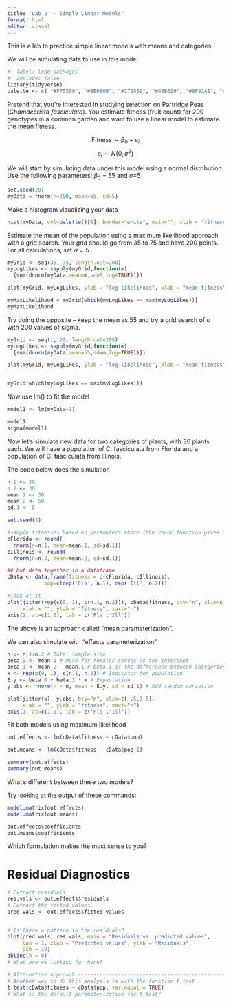 ```yaml
---
title: "Lab 2 -- Simple Linear Models"
format: html
editor: visual
---
```


This is a lab to practice simple linear models with means and categories.

We will be simulating data to use in this model.


```r
#| label: load-packages
#| include: false
library(tidyverse)
palette <- c( "#FF5300", "#9ED80B", "#172869", "#43B629", "#8F92A1", "#1BB6AF")
```


Pretend that you're interested in studying selection on Partridge Peas (*Chamaecrista fasciculata*). You estimate fitness (fruit count) for 200 genotypes in a common garden and want to use a linear model to estimate the mean fitness.
 
$$ \text{Fitness} \sim \beta_0 + e_i$$
$$e_i \sim N(0, \sigma^2)$$
 
 
We will start by simulating data under this model using a normal distribution. Use the following parameters:
$\beta_0$ = 55 and $\sigma$=5

```r
set.seed(20)
myData = rnorm(n=200, mean=55, sd=5)

```
 
Make a histogram visualizing your data

```r
hist(myData, col=palette()[6], border="white", main="", xlab = "fitness")
```
 
 
Estimate the mean of the population using a maximum likelihood approach with a grid search. Your grid should go from 35 to 75 and have 200 points. For all calculations, set $\sigma = 5$.

```r
myGrid <- seq(35, 75, length.out=200)
myLogLikes <- sapply(myGrid,function(m)
  {sum(dnorm(myData,mean=m,sd=5,log=TRUE))}) 

plot(myGrid, myLogLikes, ylab = "log likelihood", xlab = "mean fitness", bty="n")

myMaxLikelihood = myGrid[which(myLogLikes == max(myLogLikes))]
myMaxLikelihood
```
 
 
Try doing the opposite -- keep the mean as 55 and try a grid search of $\sigma$ with 200 values of sigma.

```r
myGrid <- seq(1, 20, length.out=200)
myLogLikes <- sapply(myGrid,function(m)
  {sum(dnorm(myData,mean=55,sd=m,log=TRUE))}) 

plot(myGrid, myLogLikes, ylab = "log likelihood", xlab = "mean fitness", bty="n")


myGrid[which(myLogLikes == max(myLogLikes))]
```

Now use lm() to fit the model

```r
model1 <- lm(myData~1)

model1
sigma(model1)
```


Now let's simulate new data for two categories of plants, with 30 plants each. We will have a population of C. fasciculata from Florida and a population of C. fasciculata from Illinois. 

The code below does the simulation


```r
n.1 <- 30
n.2 <- 30
mean.1 <- 30
mean.2 <- 50
sd.1 <- 5

set.seed(5)

#sample fitnesses based on parameters above (the round function gives us integers)
cFlorida <- round(
  rnorm(n=n.1, mean=mean.1, sd=sd.1))
cIllinois <- round(
  rnorm(n=n.2, mean=mean.2, sd=sd.1))

## but data together in a dataframe
cData <- data.frame(fitness = c(cFlorida, cIllinois), 
		    pop=c(rep('Fla', n.1), rep('Ill', n.2)))

#look at it
plot(jitter(rep(c(0, 1), c(n.1, n.2))), cData$fitness, bty="n", xlim=c(-.5,1.5),
     xlab = "", ylab = "fitness", xaxt="n")
axis(1, at=c(1,0), lab = c('Fla','Ill'))

```

The above is an approach called "mean parameterization".

We can also simulate with "effects parameterization"

```r
n <- n.1+n.2 # Total sample size
beta.0 <- mean.1 # Mean for females serves as the intercept
beta.1 <- mean.2 - mean.1 # beta.1 is the difference between categories
x <- rep(c(0, 1), c(n.1, n.2)) # Indicator for population
E.y <- beta.0 + beta.1 * x # Expectation
y.obs <- rnorm(n = n, mean = E.y, sd = sd.1) # Add random variation

plot(jitter(x), y.obs, bty="n", xlim=c(-.5,1.5),
     xlab = "", ylab = "fitness", xaxt="n")
axis(1, at=c(1,0), lab = c('Fla','Ill'))
```

Fit both models using maximum likelihood

```r
out.effects <- lm(cData$fitness ~ cData$pop)

out.means <- lm(cData$fitness ~ cData$pop-1)

summary(out.effects)
summary(out.means)
```

What's different between these two models?

Try looking at the output of these commands:
```r
model.matrix(out.effects)
model.matrix(out.means)

out.effects$coefficients
out.means$coefficients
```

Which formulation makes the most sense to you?

# Residual Diagnostics 

```r
# Extract residuals.
res.vals <- out.effects$residuals
# Extract the fitted values. 
pred.vals <- out.effects$fitted.values


# Is there a pattern in the residuals?
plot(pred.vals, res.vals, main = "Residuals vs. predicted values", 
     las = 1, xlab = "Predicted values", ylab = "Residuals", 
     pch = 19)
abline(h = 0)
# What are we looking for here?

```

```r
# Alternative approach ----------------------------------------------------
# Another way to do this analysis is with the function t.test
t.test(cData$fitness ~ cData$pop, var.equal = TRUE)
# What is the default parameterization for t.test?
```